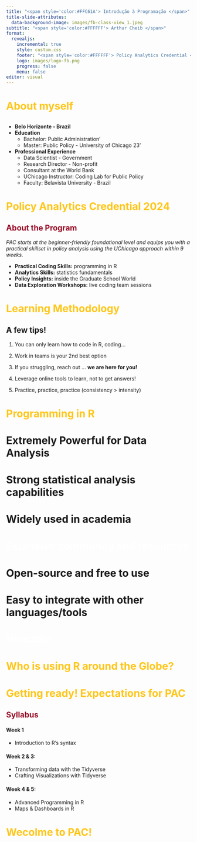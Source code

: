 ```yaml
---
title: "<span style='color:#FFC61A'> Introdução à Programação </span>"
title-slide-attributes: 
  data-background-image: images/fb-class-view_1.jpeg
subtitle: "<span style='color:#FFFFFF'> Arthur Cheib </span>"
format:
  revealjs:
    incremental: true
    style: custom.css
    footer: "<span style='color:#FFFFFF'> Policy Analytics Credential </span>"
    logo: images/logo-fb.png
    progress: false
    menu: false
editor: visual
---
```


# [About myself]{style="color:#FFC61A"} {background-image="images/background-harris.jpg"}

##  {background-image="images/ach-photo-fb2.jpg" background-opacity="0.15"}

-   **Belo Horizonte - Brazil**
-   **Education**
    -   Bachelor: Public Administration'
    -   Master: Public Policy - University of Chicago 23'
-   **Professional Experience**
    -   Data Scientist - Government
    -   Research Director - Non-profit
    -   Consultant at the World Bank
    -   UChicago Instructor: Coding Lab for Public Policy
    -   Faculty: Belavista University - Brazil

# [Policy Analytics Credential 2024]{style="color:#FFC61A"} {background-image="images/background-harris.jpg"}

## [About the Program]{style="color:#9B0E2A"}

*PAC starts at the beginner-friendly foundational level and equips you with a practical skillset in policy analysis using the UChicago approach within 9 weeks.*

-   **Practical Coding Skills:** programming in R
-   **Analytics Skills:** statistics fundamentals
-   **Policy Insights:** inside the Graduate School World
-   **Data Exploration Workshops:** live coding team sessions

# [Learning Methodology]{style="color:#FFC61A"} {background-image="images/background-harris.jpg"}

## A few tips!

::: fragment
1.  You can only learn how to code in R, coding...

2.  Work in teams is your 2nd best option

3.  If you struggling, reach out ... **we are here for you!**

4.  Leverage online tools to learn, not to get answers!

5.  Practice, practice, practice (consistency \> intensity)
:::

# [Programming in R]{style="color:#FFC61A"} {background-image="images/background-harris.jpg"}

##  {background-image="images/r-background.png"}

# **Extremely Powerful for Data Analysis** {background-image="images/graph-r1.png" background-opacity="0.50"}

# **Strong statistical analysis capabilities** {background-image="images/graph-r2.png" background-opacity="0.50"}

# **Widely used in academia** {background-image="images/graph-r3.png" background-opacity="0.25"}

# <span style='color:#FFFFFF'>**Extensive community and resources**<span> {background-image="images/graph-r4.png" background-opacity="0.80"}

# **Open-source and free to use** {background-image="images/graph-r5.jpeg" background-opacity="0.50"}

# **Easy to integrate with other languages/tools** {background-image="images/graph-r6.jpeg" background-opacity="0.50"}

# <span style='color:#FFFFFF'> **Versatile** <span> {background-image="images/graph-r7.png" background-opacity="0.50"}

# [Who is using R around the Globe?]{style="color:#FFC61A"} {background-image="images/background-harris.jpg"}

##  {background-image="images/brand-logos.png"}

# [Getting ready! Expectations for PAC]{style="color:#FFC61A"} {background-image="images/background-harris.jpg"}

## [Syllabus]{style="color:#9B0E2A"}

#### Week 1

::: {.fragment .fade-in}
-   Introduction to R's syntax
:::

#### Week 2 & 3:

::: {.fragment .fade-in}
-   Transforming data with the Tidyverse
-   Crafting Visualizations with Tidyverse
:::

#### Week 4 & 5:

::: {.fragment .fade-in}
-   Advanced Programming in R
-   Maps & Dashboards in R
:::

# [Wecolme to PAC!]{style="color:#FFC61A"} {background-image="images/background-harris.jpg"}
